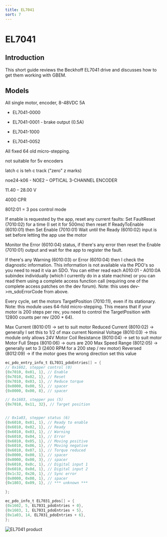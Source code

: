 ```yaml
---
title: EL7041
sort: 7
---
```



# EL7041

## Introduction

This short guide reviews the Beckhoff EL7041 drive and discusses how to get them working with GBEM.

## Models

All single motor, encoder, 8-48VDC 5A





* EL7041-0000

* EL7041-0001 - brake output (0.5A)

* EL7041-1000

* EL7041-0052 



All fixed 64 old micro-stepping.

not suitable for 5v encoders

latch c is teh c track ("zero" z marks)



noe24-k06 - NOE2 – OPTICAL 3-CHANNEL ENCODER

11.40 – 28.00 V

4000 CPR







8012:01 = 3 pos control mode





If enable is requested by the app, reset any current faults:
Set FaultReset (7010:02) for a time (I set it for 500ms) then reset
If ReadyToEnable (6010:01) then Set Enable (7010:01)
Wait until the Ready (6010:02) input is set before letting the app use the motor

Monitor the Error (6010:04) status, if there's any error then reset the Enable (7010:01) output and wait for the app to register the fault.


If there's any Warning (6010:03) or Error (6010:04) then I check the diagnostic information. This information is not available via the PDO's so you need to read it via an SDO. You can either read each A010:01 - A010:0A subindex individually (which I currently do in a state machine) or you can read them using a complete access function call (requiring one of the complete access patches on the dev forum). Note: this uses dev->m_sdoErrorCode from above.


Every cycle, set the motors TargetPosition (7010:11), even if its stationary. Note: this module uses 64-fold micro-stepping. This means that if your motor is 200 steps per rev, you need to control the TargetPosition with 12800 counts per rev (200 * 64).



Max Current (8010:01) -> set to suit motor
Reduced Current (8010:02) -> generally I set this to 1/2 of max current
Nominal Voltage (8010:03) -> this module only allows 24V
Motor Coil Resistance (8010:04) -> set to suit motor
Motor Full Steps (8010:06) -> ours are 200
Max Speed Range (8012:05) -> generally set to 3 (2400 RPM for a 200 step / rev motor)
Reversed (8012:09) -> if the motor goes the wrong direction set this value




```c
ec_pdo_entry_info_t EL7031_pdoEntries[] = {
// 0x1602, stepper control (0)
{0x7010, 0x01, 1}, // Enable
{0x7010, 0x02, 1}, // Reset
{0x7010, 0x03, 1}, // Reduce torque
{0x0000, 0x00, 5}, // spacer
{0x0000, 0x00, 8}, // spacer

// 0x1603, stepper pos (5)
{0x7010, 0x11, 32}, // Target position


// 0x1a03, stepper status (6)
{0x6010, 0x01, 1}, // Ready to enable
{0x6010, 0x02, 1}, // Ready
{0x6010, 0x03, 1}, // Warning
{0x6010, 0x04, 1}, // Error
{0x6010, 0x05, 1}, // Moving positive
{0x6010, 0x06, 1}, // Moving negative
{0x6010, 0x07, 1}, // Torque reduced
{0x0000, 0x00, 1}, // spacer
{0x0000, 0x00, 3}, // spacer
{0x6010, 0x0c, 1}, // Digital input 1
{0x6010, 0x0d, 1}, // Digital input 2
{0x1c32, 0x20, 1}, // Sync error
{0x0000, 0x00, 1}, // spacer
{0x1803, 0x09, 1}, // *** unknown ***

};

ec_pdo_info_t EL7031_pdos[] = {
{0x1602, 5, EL7031_pdoEntries + 0},
{0x1603, 1, EL7031_pdoEntries + 5},
{0x1a03, 14, EL7031_pdoEntries + 6},
};
```
	



<Image meta={el7041_product_shot} alt="EL7041 product" />

